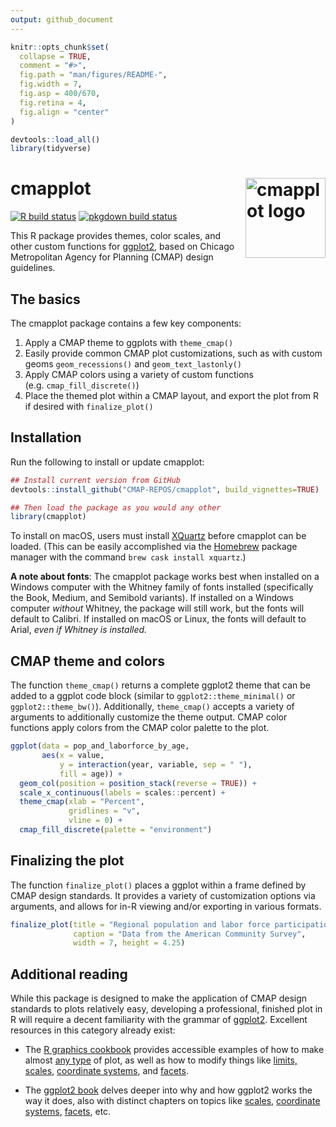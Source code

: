 ```yaml
---
output: github_document
---
```


```r
knitr::opts_chunk$set(
  collapse = TRUE,
  comment = "#>",
  fig.path = "man/figures/README-",
  fig.width = 7,
  fig.asp = 400/670,
  fig.retina = 4,
  fig.align = "center"
)

devtools::load_all()
library(tidyverse)
```

# cmapplot <img src="man/figures/logo.png" align="right" alt="cmapplot logo" width="128" />

<!-- badges: start -->
[![R build status](https://github.com/CMAP-REPOS/cmapplot/workflows/R-CMD-check/badge.svg)](https://github.com/CMAP-REPOS/cmapplot/actions?query=workflow%3AR-CMD-check)
[![pkgdown build status](https://github.com/CMAP-REPOS/cmapplot/workflows/pkgdown/badge.svg)](https://github.com/CMAP-REPOS/cmapplot/actions?query=workflow%3Apkgdown)
<!-- badges: end -->

This R package provides themes, color scales, and other custom functions for [ggplot2](https://github.com/tidyverse/ggplot2), based on Chicago Metropolitan Agency for Planning (CMAP) design guidelines.


## The basics
The cmapplot package contains a few key components:

1. Apply a CMAP theme to ggplots with `theme_cmap()`
2. Easily provide common CMAP plot customizations, such as with custom geoms `geom_recessions()` and `geom_text_lastonly()`
3. Apply CMAP colors using a variety of custom functions (e.g. `cmap_fill_discrete()`)
4. Place the themed plot within a CMAP layout, and export the plot from R if desired with `finalize_plot()`


## Installation
Run the following to install or update cmapplot:

```r
## Install current version from GitHub
devtools::install_github("CMAP-REPOS/cmapplot", build_vignettes=TRUE)

## Then load the package as you would any other
library(cmapplot)
```

To install on macOS, users must install [XQuartz](https://www.xquartz.org) before cmapplot can be loaded. (This can be easily accomplished via the [Homebrew](https://brew.sh) package manager with the command `brew cask install xquartz`.)

**A note about fonts**: The cmapplot package works best when installed on a Windows computer with the Whitney family of fonts installed (specifically the Book, Medium, and Semibold variants). If installed on a Windows computer *without* Whitney, the package will still work, but the fonts will default to Calibri. If installed on macOS or Linux, the fonts will default to Arial, *even if Whitney is installed.*

## CMAP theme and colors
The function `theme_cmap()` returns a complete ggplot2 theme that can be added to a ggplot code block (similar to `ggplot2::theme_minimal()` or `ggplot2::theme_bw()`). Additionally, `theme_cmap()` accepts a variety of arguments to additionally customize the theme output. CMAP color functions apply colors from the CMAP color palette to the plot.

```r
ggplot(data = pop_and_laborforce_by_age, 
       aes(x = value,
           y = interaction(year, variable, sep = " "),
           fill = age)) +
  geom_col(position = position_stack(reverse = TRUE)) +
  scale_x_continuous(labels = scales::percent) +
  theme_cmap(xlab = "Percent",
             gridlines = "v",
             vline = 0) +
  cmap_fill_discrete(palette = "environment")
```

## Finalizing the plot
The function `finalize_plot()` places a ggplot within a frame defined by CMAP design standards. It provides a variety of customization options via arguments, and allows for in-R viewing and/or exporting in various formats.

```r
finalize_plot(title = "Regional population and labor force participation",
              caption = "Data from the American Community Survey",
              width = 7, height = 4.25)
```

## Additional reading
While this package is designed to make the application of CMAP design standards to plots relatively easy, developing a professional, finished plot in R will require a decent familiarity with the grammar of [ggplot2](ggplot2.tidyverse.org/). Excellent resources in this category already exist:

* The [R graphics cookbook](https://r-graphics.org/) provides accessible examples of how to make almost [any type](https://r-graphics.org/recipe-miscgraph-vectorfield) of plot, as well as how to modify things like [limits, scales](https://r-graphics.org/recipe-axes-range), [coordinate systems](https://r-graphics.org/recipe-axes-polar), and [facets](https://r-graphics.org/recipe-facet-basic).

* The [ggplot2 book](https://ggplot2-book.org/) delves deeper into why and how ggplot2 works the way it does, also with distinct chapters on topics like [scales](https://ggplot2-book.org/scales-guides.html), [coordinate systems](https://ggplot2-book.org/coord.html), [facets](https://ggplot2-book.org/facet.html), etc.   
